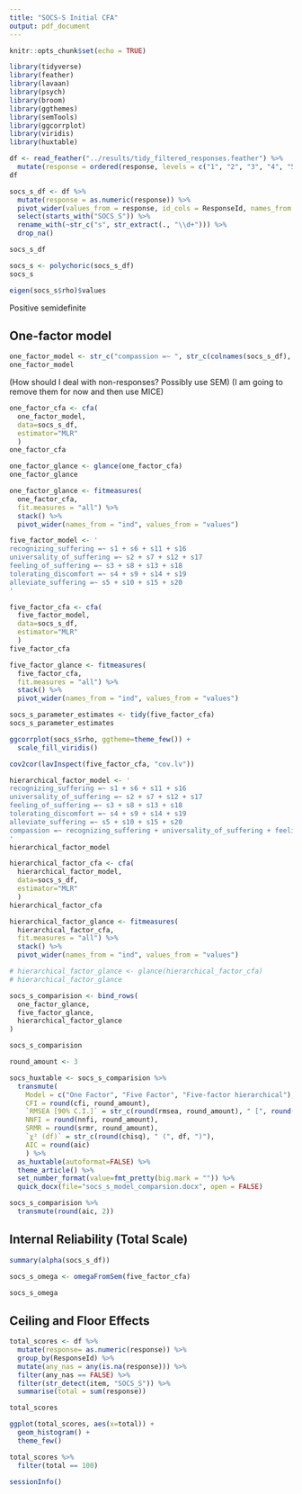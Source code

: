 ```yaml
---
title: "SOCS-S Initial CFA"
output: pdf_document
---
```


```r
knitr::opts_chunk$set(echo = TRUE)
```

```r
library(tidyverse)
library(feather)
library(lavaan)
library(psych)
library(broom)
library(ggthemes)
library(semTools)
library(ggcorrplot)
library(viridis)
library(huxtable)
```

```r
df <- read_feather("../results/tidy_filtered_responses.feather") %>% 
  mutate(response = ordered(response, levels = c("1", "2", "3", "4", "5")))
df
```

```r
socs_s_df <- df %>% 
  mutate(response = as.numeric(response)) %>% 
  pivot_wider(values_from = response, id_cols = ResponseId, names_from = item) %>% 
  select(starts_with("SOCS_S")) %>% 
  rename_with(~str_c("s", str_extract(., "\\d+"))) %>% 
  drop_na()

socs_s_df
```

```r
socs_s <- polychoric(socs_s_df)
socs_s
```

```r
eigen(socs_s$rho)$values
```

Positive semidefinite

## One-factor model

```r
one_factor_model <- str_c("compassion =~ ", str_c(colnames(socs_s_df), collapse = " + "))
one_factor_model
```

(How should I deal with non-responses? Possibly use SEM) (I am going to
remove them for now and then use MICE)

```r
one_factor_cfa <- cfa(
  one_factor_model, 
  data=socs_s_df, 
  estimator="MLR"
  )
one_factor_cfa
```

```r
one_factor_glance <- glance(one_factor_cfa)
one_factor_glance
```

```r
one_factor_glance <- fitmeasures(
  one_factor_cfa, 
  fit.measures = "all") %>% 
  stack() %>% 
  pivot_wider(names_from = "ind", values_from = "values")
```

```r
five_factor_model <- '
recognizing_suffering =~ s1 + s6 + s11 + s16
universality_of_suffering =~ s2 + s7 + s12 + s17
feeling_of_suffering =~ s3 + s8 + s13 + s18
tolerating_discomfort =~ s4 + s9 + s14 + s19
alleviate_suffering =~ s5 + s10 + s15 + s20
'
```

```r
five_factor_cfa <- cfa(
  five_factor_model, 
  data=socs_s_df, 
  estimator="MLR"
  )
five_factor_cfa
```

```r
five_factor_glance <- fitmeasures(
  five_factor_cfa, 
  fit.measures = "all") %>% 
  stack() %>% 
  pivot_wider(names_from = "ind", values_from = "values")
```

```r
socs_s_parameter_estimates <- tidy(five_factor_cfa)
socs_s_parameter_estimates
```

```r
ggcorrplot(socs_s$rho, ggtheme=theme_few()) +
  scale_fill_viridis()
```

```r
cov2cor(lavInspect(five_factor_cfa, "cov.lv"))
```

```r
hierarchical_factor_model <- '
recognizing_suffering =~ s1 + s6 + s11 + s16
universality_of_suffering =~ s2 + s7 + s12 + s17
feeling_of_suffering =~ s3 + s8 + s13 + s18
tolerating_discomfort =~ s4 + s9 + s14 + s19
alleviate_suffering =~ s5 + s10 + s15 + s20
compassion =~ recognizing_suffering + universality_of_suffering + feeling_of_suffering + tolerating_discomfort + alleviate_suffering
'
hierarchical_factor_model
```

```r
hierarchical_factor_cfa <- cfa(
  hierarchical_factor_model, 
  data=socs_s_df, 
  estimator="MLR"
  )
hierarchical_factor_cfa
```

```r
hierarchical_factor_glance <- fitmeasures(
  hierarchical_factor_cfa, 
  fit.measures = "all") %>% 
  stack() %>% 
  pivot_wider(names_from = "ind", values_from = "values")
```

```r
# hierarchical_factor_glance <- glance(hierarchical_factor_cfa)
# hierarchical_factor_glance
```

```r
socs_s_comparision <- bind_rows(
  one_factor_glance,
  five_factor_glance,
  hierarchical_factor_glance
)

socs_s_comparision
```

```r
round_amount <- 3

socs_huxtable <- socs_s_comparision %>% 
  transmute(
    Model = c("One Factor", "Five Factor", "Five-factor hierarchical"),
    CFI = round(cfi, round_amount),
    `RMSEA [90% C.I.]` = str_c(round(rmsea, round_amount), " [", round(rmsea.ci.lower, round_amount), ", ", round(rmsea.ci.upper, round_amount), "]"),
    NNFI = round(nnfi, round_amount),
    SRMR = round(srmr, round_amount),
    `χ² (df)` = str_c(round(chisq), " (", df, ")"),
    AIC = round(aic)
    ) %>% 
  as_huxtable(autoformat=FALSE) %>% 
  theme_article() %>% 
  set_number_format(value=fmt_pretty(big.mark = "")) %>% 
  quick_docx(file="socs_s_model_comparsion.docx", open = FALSE)
```

```r
socs_s_comparision %>% 
  transmute(round(aic, 2))
```

## Internal Reliability (Total Scale)

```r
summary(alpha(socs_s_df))
```

```r
socs_s_omega <- omegaFromSem(five_factor_cfa)
```

```r
socs_s_omega
```

## Ceiling and Floor Effects

```r
total_scores <- df %>% 
  mutate(response= as.numeric(response)) %>% 
  group_by(ResponseId) %>% 
  mutate(any_nas = any(is.na(response))) %>% 
  filter(any_nas == FALSE) %>% 
  filter(str_detect(item, "SOCS_S")) %>% 
  summarise(total = sum(response))

total_scores
```

```r
ggplot(total_scores, aes(x=total)) +
  geom_histogram() +
  theme_few()
```

```r
total_scores %>% 
  filter(total == 100)
```

```r
sessionInfo()
```
